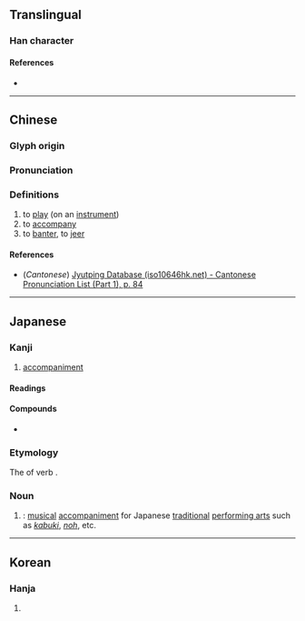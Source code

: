 {{also|𫝜}}
{{character info}}
==Translingual==

===Han character===
{{Han char|rn=30|rad=口|as=18|sn=21|four=60014|canj=RYDG|ids=⿰口雜}}

====References====
* {{Han ref|kx=0215.020|dkj=04619|dj=0438.030|hdz=10706.110|uh=56C3|ud=22211|bh=F5C4|bd=62916}}

----

==Chinese==
{{zh-forms|s=𠱞}}

===Glyph origin===
{{Han etym}}

===Pronunciation===
{{zh-pron
|m=cà
|c=caap3
|mc=y
|oc=y
|ma=
|cat=v
}}

===Definitions===
{{zh-hanzi}}

# to [[play]] (on an [[instrument]])
# to [[accompany]]
# to [[banter]], to [[jeer]]

====References====
* (''Cantonese'') [http://www.iso10646hk.net/jp/document/download.jsp Jyutping Database (iso10646hk.net) - Cantonese Pronunciation List (Part 1), p. 84]

----

==Japanese==
{{ja-kanji forms|𫝜|囃}}

===Kanji===
{{ja-kanji|grade=|rs=口18|shin=𫝜}}

# [[accompaniment]]

====Readings====
{{ja-readings
|goon=そう<さふ
|kanon=そう<さふ
|kun=はやし-, はや-す
}}

====Compounds====
* {{ja-r|囃%子|はや%し}}

===Etymology===
{{ja-kanjitab|はやし|yomi=k}}

The {{m|ja|連用形|tr=ren'yōkei||stem or continuative form}} of verb {{m|ja|囃す|tr=hayasu||to [[play]] [[accompaniment]]}}.

===Noun===
{{ja-noun|はやし}}

# {{alt sp|ja|囃子|tr=hayashi|nodot=1|sort=はやし}}: [[music]]al [[accompaniment]] for Japanese [[traditional]] [[performing arts]] such as ''[[kabuki]]'', ''[[noh]]'', etc.

----

==Korean==

===Hanja===
{{ko-hanja|hangeul=잡|rv=jap|mr=chap}}

# {{rfdef|ko|sort=口18}}